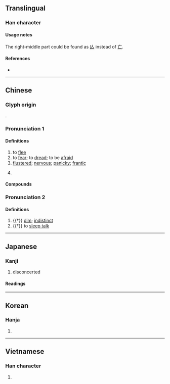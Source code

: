 {{character info/new}}
==Translingual==

===Han character===
{{Han char|rn=61|rad=心|as=10|asj=9|sn=13|snj=12|four=94011|canj=PTYU|ids=⿰忄荒}}

====Usage notes====
The right-middle part could be found as [[亾]] instead of [[亡]].

====References====
* {{Han ref|kx=0398.090|dkj=11057|dj=0737.090|hdz=42326.070|uh=614C|ud=24908|bh=B757|bd=46935}}

----

==Chinese==
{{zh-forms}}

===Glyph origin===
{{Han etym}}
{{Han compound|心|t1=heart|alt1=忄|荒|ls=psc|c1=s|c2=p}}.

===Pronunciation 1===
{{zh-pron
|m=huāng,huang,2nb=as adjectival complement
|c=fong1
|h=pfs=fông
|md=huŏng
|mn=hong
|w=1huaan
|oc=n,1
|ma=Zh-huang.ogg
|cat=v,a
}}

====Definitions====
{{zh-hanzi}}

# to [[flee]]
# to [[fear]]; to [[dread]]; to be [[afraid]]
# [[flustered]]; [[nervous]]; [[panicky]]; [[frantic]]
# {{lb|zh|colloquial}} {{n-g|Used as an [[adjectival]] [[complement]] after {{zh-l|得|tr=de}}, to [[emphasise]] the [[unbearability]] or [[extent]] of the [[adjectival]] [[state]].}}

====Compounds====
{{zh-der|fold=1|慌成一團|急慌|慌了手腳|恐慌|慌忙無措|心慌|慌速|慌腿|慌手慌腳|慌慌忙忙|慌慌張張|慌悚|慌忙|慌張|慌了神兒|慌亂|慌不擇路|愴慌|意亂心慌|慌急|悶得慌|恐慌症|心慌膽戰|心慌意亂|慌手忙腳|亂得慌|害慌|慌張勢煞|慌裡慌張|慌神|不慌不忙|口隔心慌|慌張慌智|堵得慌|慌腳雞|磣的慌|戃慌|手慌腳忙|發慌|撐的慌|經濟恐慌|驚慌失色|鬼慌|驚慌失措|驚慌|貪慌|腸慌腹熱|累得慌|膩的慌|著慌|鬧的慌}}

===Pronunciation 2===
{{zh-pron
|m=huǎng
|c=fong2
|mc=y
|oc=1,2
|cat=a,v
}}

====Definitions====
{{zh-hanzi}}

# {{†}} [[dim]]; [[indistinct]]
# {{†}} to [[sleep talk]]

{{zh-cat|Elementary}}

----

==Japanese==

===Kanji===
{{ja-kanji|grade=c|rs=心10}}

# disconcerted

====Readings====
{{ja-readings
|goon=こう<くわう
|kanon=こう<くわう
|kun=あわ-てる, あわ-ただし.い, くらい
}}

----

==Korean==

===Hanja===
{{ko-hanja|hangeul=황|eumhun=|rv=hwang|mr=hwang|y=hwang}}

# {{defn|lang=ko|sort=心10}}

----

==Vietnamese==

===Han character===
{{vi-readings|rs=心10|hanviet=[[hoảng]], [[hoang]]}}

# {{defn|lang=vi|sort=心10}}